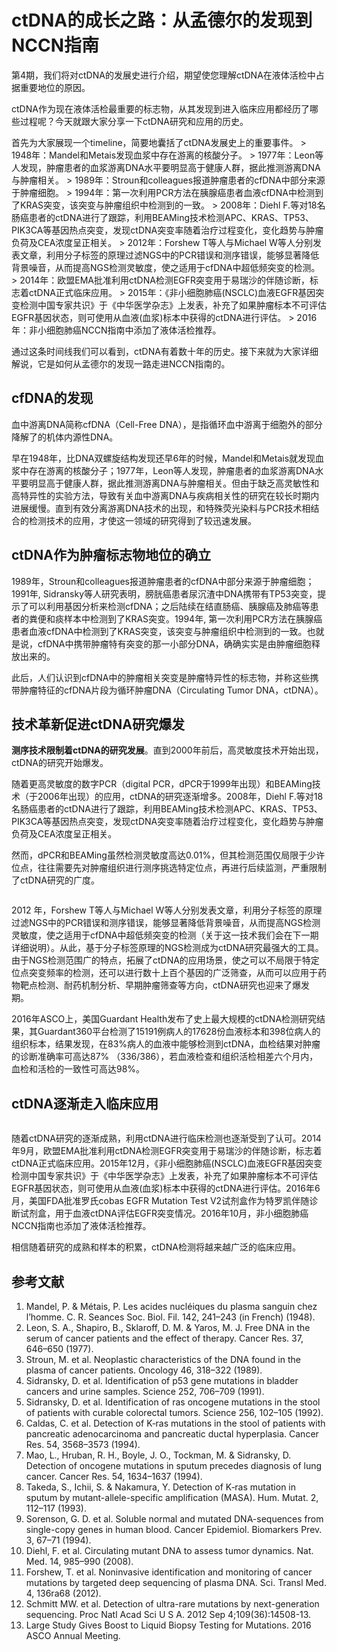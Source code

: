 # ctDNA的成长之路：从孟德尔的发现到NCCN指南{#path-of-growth}

第4期，我们将对ctDNA的发展史进行介绍，期望使您理解ctDNA在液体活检中占据重要地位的原因。

ctDNA作为现在液体活检最重要的标志物，从其发现到进入临床应用都经历了哪些过程呢？今天就跟大家分享一下ctDNA研究和应用的历史。

首先为大家展现一个timeline，简要地囊括了ctDNA发展史上的重要事件。
> 
1948年：Mandel和Metais发现血浆中存在游离的核酸分子。
> 
1977年：Leon等人发现，肿瘤患者的血浆游离DNA水平要明显高于健康人群，据此推测游离DNA与肿瘤相关。
> 
1989年：Stroun和colleagues报道肿瘤患者的cfDNA中部分来源于肿瘤细胞。
> 
1994年：第一次利用PCR方法在胰腺癌患者血液cfDNA中检测到了KRAS突变，该突变与肿瘤组织中检测到的一致。
> 
2008年：Diehl F.等对18名肠癌患者的ctDNA进行了跟踪，利用BEAMing技术检测APC、KRAS、TP53、PIK3CA等基因热点突变，发现ctDNA突变率随着治疗过程变化，变化趋势与肿瘤负荷及CEA浓度呈正相关。
> 
2012年：Forshew T等人与Michael W等人分别发表文章，利用分子标签的原理过滤NGS中的PCR错误和测序错误，能够显著降低背景噪音，从而提高NGS检测灵敏度，使之适用于cfDNA中超低频突变的检测。
> 
2014年：欧盟EMA批准利用ctDNA检测EGFR突变用于易瑞沙的伴随诊断，标志着ctDNA正式临床应用。
> 
2015年：《非小细胞肺癌(NSCLC)血液EGFR基因突变检测中国专家共识》于《中华医学杂志》上发表，补充了如果肿瘤标本不可评估EGFR基因状态，则可使用从血液(血浆)标本中获得的ctDNA进行评估。
> 
2016年：非小细胞肺癌NCCN指南中添加了液体活检推荐。


通过这条时间线我们可以看到，ctDNA有着数十年的历史。接下来就为大家详细解说，它是如何从孟德尔的发现一路走进NCCN指南的。

## cfDNA的发现

血中游离DNA简称cfDNA（Cell-Free DNA），是指循环血中游离于细胞外的部分降解了的机体内源性DNA。

早在1948年，比DNA双螺旋结构发现还早6年的时候，Mandel和Metais就发现血浆中存在游离的核酸分子；1977年，Leon等人发现，肿瘤患者的血浆游离DNA水平要明显高于健康人群，据此推测游离DNA与肿瘤相关。但由于缺乏高灵敏性和高特异性的实验方法，导致有关血中游离DNA与疾病相关性的研究在较长时期内进展缓慢。直到有效分离游离DNA技术的出现，和特殊荧光染料与PCR技术相结合的检测技术的应用，才使这一领域的研究得到了较迅速发展。

## ctDNA作为肿瘤标志物地位的确立

1989年，Stroun和colleagues报道肿瘤患者的cfDNA中部分来源于肿瘤细胞；1991年, Sidransky等人研究表明，膀胱癌患者尿沉渣中DNA携带有TP53突变，提示了可以利用基因分析来检测cfDNA；之后陆续在结直肠癌、胰腺癌及肺癌等患者的粪便和痰样本中检测到了KRAS突变。1994年, 第一次利用PCR方法在胰腺癌患者血液cfDNA中检测到了KRAS突变，该突变与肿瘤组织中检测到的一致。也就是说，cfDNA中携带肿瘤特有突变的那一小部分DNA，确确实实是由肿瘤细胞释放出来的。

此后，人们认识到cfDNA中的肿瘤相关突变是肿瘤特异性的标志物，并称这些携带肿瘤特征的cfDNA片段为循环肿瘤DNA（Circulating Tumor DNA，ctDNA）。

## 技术革新促进ctDNA研究爆发

**测序技术限制着ctDNA的研究发展**。直到2000年前后，高灵敏度技术开始出现，ctDNA的研究开始爆发。

随着更高灵敏度的数字PCR（digital PCR，dPCR于1999年出现）和BEAMing技术（于2006年出现）的应用，ctDNA的研究逐渐增多。2008年，Diehl F.等对18名肠癌患者的ctDNA进行了跟踪，利用BEAMing技术检测APC、KRAS、TP53、PIK3CA等基因热点突变，发现ctDNA突变率随着治疗过程变化，变化趋势与肿瘤负荷及CEA浓度呈正相关。

然而，dPCR和BEAMing虽然检测灵敏度高达0.01%，但其检测范围仅局限于少许位点，往往需要先对肿瘤组织进行测序挑选特定位点，再进行后续监测，严重限制了ctDNA研究的广度。

![]()

2012 年，Forshew T等人与Michael W等人分别发表文章，利用分子标签的原理过滤NGS中的PCR错误和测序错误，能够显著降低背景噪音，从而提高NGS检测灵敏度，使之适用于cfDNA中超低频突变的检测（关于这一技术我们会在下一期详细说明）。从此，基于分子标签原理的NGS检测成为ctDNA研究最强大的工具。由于NGS检测范围广的特点，拓展了ctDNA的应用场景，使之可以不局限于特定位点突变频率的检测，还可以进行数十上百个基因的广泛筛查，从而可以应用于药物靶点检测、耐药机制分析、早期肿瘤筛查等方向，ctDNA研究也迎来了爆发期。

2016年ASCO上，美国Guardant Health发布了史上最大规模的ctDNA检测研究结果，其Guardant360平台检测了15191例病人的17628份血液标本和398位病人的组织标本，结果发现，在83%病人的血液中能够检测到ctDNA，血检结果对肿瘤的诊断准确率可高达87% （336/386），若血液检查和组织活检相差六个月内，血检和活检的一致性可高达98%。


## ctDNA逐渐走入临床应用

![]()

随着ctDNA研究的逐渐成熟，利用ctDNA进行临床检测也逐渐受到了认可。2014年9月，欧盟EMA批准利用ctDNA检测EGFR突变用于易瑞沙的伴随诊断，标志着ctDNA正式临床应用。2015年12月，《非小细胞肺癌(NSCLC)血液EGFR基因突变检测中国专家共识》于《中华医学杂志》上发表，补充了如果肿瘤标本不可评估EGFR基因状态，则可使用从血液(血浆)标本中获得的ctDNA进行评估。2016年6月，美国FDA批准罗氏cobas EGFR Mutation Test V2试剂盒作为特罗凯伴随诊断试剂盒，用于血液ctDNA评估EGFR突变情况。2016年10月，非小细胞肺癌NCCN指南也添加了液体活检推荐。

相信随着研究的成熟和样本的积累，ctDNA检测将越来越广泛的临床应用。

## 参考文献{#ref .unnumbered}

1. Mandel, P. & Métais, P. Les acides nucléiques du plasma sanguin chez l’homme. C. R. Seances Soc. Biol. Fil. 142, 241–243 (in French) (1948).
2. Leon, S. A., Shapiro, B., Sklaroff, D. M. & Yaros, M. J. Free DNA in the serum of cancer patients and the effect of therapy. Cancer Res. 37, 646–650 (1977).
3. Stroun, M. et al. Neoplastic characteristics of the DNA found in the plasma of cancer patients. Oncology 46, 318–322 (1989).
4. Sidransky, D. et al. Identification of p53 gene mutations in bladder cancers and urine samples. Science 252, 706–709 (1991).
5. Sidransky, D. et al. Identification of ras oncogene mutations in the stool of patients with curable colorectal tumors. Science 256, 102–105 (1992).
6. Caldas, C. et al. Detection of K‑ras mutations in the stool of patients with pancreatic adenocarcinoma and pancreatic ductal hyperplasia. Cancer Res. 54, 3568–3573 (1994).
7. Mao, L., Hruban, R. H., Boyle, J. O., Tockman, M. & Sidransky, D. Detection of oncogene mutations in sputum precedes diagnosis of lung cancer. Cancer Res. 54, 1634–1637 (1994).
8. Takeda, S., Ichii, S. & Nakamura, Y. Detection of K‑ras mutation in sputum by mutant-allele-specific amplification (MASA). Hum. Mutat. 2, 112–117 (1993).
9. Sorenson, G. D. et al. Soluble normal and mutated DNA-sequences from single-copy genes in human blood. Cancer Epidemiol. Biomarkers Prev. 3, 67–71 (1994).
10. Diehl, F. et al. Circulating mutant DNA to assess tumor dynamics. Nat. Med. 14, 985–990 (2008).
11. Forshew, T. et al. Noninvasive identification and monitoring of cancer mutations by targeted deep sequencing of plasma DNA. Sci. Transl Med. 4, 136ra68 (2012).
12. Schmitt MW. et al. Detection of ultra-rare mutations by next-generation sequencing. Proc Natl Acad Sci U S A. 2012 Sep 4;109(36):14508-13.
13. Large Study Gives Boost to Liquid Biopsy Testing for Mutations. 2016 ASCO Annual Meeting.
